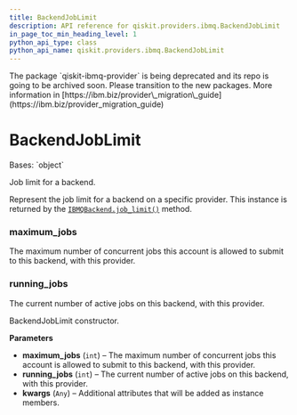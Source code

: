 ```yaml
---
title: BackendJobLimit
description: API reference for qiskit.providers.ibmq.BackendJobLimit
in_page_toc_min_heading_level: 1
python_api_type: class
python_api_name: qiskit.providers.ibmq.BackendJobLimit
---
```


<Admonition title="Warning" type="caution">
  The package `qiskit-ibmq-provider` is being deprecated and its repo is going to be archived soon. Please transition to the new packages. More information in [https://ibm.biz/provider\_migration\_guide](https://ibm.biz/provider_migration_guide)
</Admonition>

# BackendJobLimit

<Class id="qiskit.providers.ibmq.BackendJobLimit" github="https://github.com/qiskit/qiskit-ibmq-provider/tree/stable/0.20/qiskit/providers/ibmq/backendjoblimit.py" signature="BackendJobLimit(maximum_jobs, running_jobs, **kwargs)">
  Bases: `object`

  Job limit for a backend.

  Represent the job limit for a backend on a specific provider. This instance is returned by the [`IBMQBackend.job_limit()`](qiskit.providers.ibmq.IBMQBackend#job_limit "qiskit.providers.ibmq.IBMQBackend.job_limit") method.

  ### maximum\_jobs

  <Attribute id="qiskit.providers.ibmq.BackendJobLimit.maximum_jobs" name="maximum_jobs">
    The maximum number of concurrent jobs this account is allowed to submit to this backend, with this provider.
  </Attribute>

  ### running\_jobs

  <Attribute id="qiskit.providers.ibmq.BackendJobLimit.running_jobs" name="running_jobs">
    The current number of active jobs on this backend, with this provider.
  </Attribute>

  BackendJobLimit constructor.

  **Parameters**

  *   **maximum\_jobs** (`int`) – The maximum number of concurrent jobs this account is allowed to submit to this backend, with this provider.
  *   **running\_jobs** (`int`) – The current number of active jobs on this backend, with this provider.
  *   **kwargs** (`Any`) – Additional attributes that will be added as instance members.
</Class>

